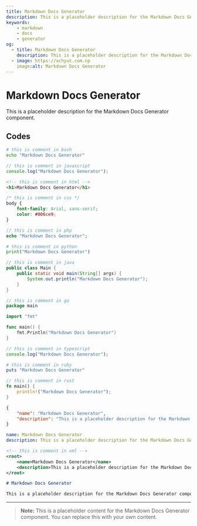 ```yaml
---
title: Markdown Docs Generator
description: This is a placeholder description for the Markdown Docs Generator component.
keywords:
    - markdown
    - docs
    - generator
og:
  - title: Markdown Docs Generator
    description: This is a placeholder description for the Markdown Docs Generator component.
  - image: https://achyut.com.np
    image:alt: Markdown Docs Generator
---
```


# Markdown Docs Generator

This is a placeholder description for the Markdown Docs Generator component.

## Codes

```bash
# this is comment in bash
echo "Markdown Docs Generator"
```

```javascript
// this is comment in javascript
console.log("Markdown Docs Generator");
```

```html
<!-- this is comment in html -->
<h1>Markdown Docs Generator</h1>
```

```css
/* this is comment in css */
body {
    font-family: Arial, sans-serif;
    color: #006ce9;
}
```

```php
// this is comment in php
echo "Markdown Docs Generator";
```

```python
# this is comment in python
print("Markdown Docs Generator")
```

```java
// this is comment in java
public class Main {
    public static void main(String[] args) {
        System.out.println("Markdown Docs Generator");
    }
}
```

```go
// this is comment in go
package main

import "fmt"

func main() {
    fmt.Println("Markdown Docs Generator")
}
```

```typescript
// this is comment in typescript
console.log("Markdown Docs Generator");
```

```ruby
# this is comment in ruby
puts "Markdown Docs Generator"
```

```rust
// this is comment in rust
fn main() {
    println!("Markdown Docs Generator");
}
```

```json
{
    "name": "Markdown Docs Generator",
    "description": "This is a placeholder description for the Markdown Docs Generator component."
}
```

```yaml
name: Markdown Docs Generator
description: This is a placeholder description for the Markdown Docs Generator component.
```

```xml
<!-- this is comment in xml -->
<root>
    <name>Markdown Docs Generator</name>
    <description>This is a placeholder description for the Markdown Docs Generator component.</description>
</root>
```

```markdown
# Markdown Docs Generator

This is a placeholder description for the Markdown Docs Generator component.
```

***

> **Note:** This is a placeholder content for the Markdown Docs Generator component. You can replace this with your own content.